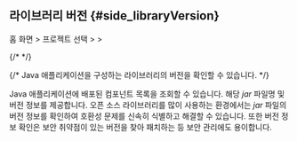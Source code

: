 ## 라이브러리 버전 {#side_libraryVersion}

홈 화면 &gt; 프로젝트 선택 &gt; <Cmdname sid="side_agentsConfiguration" className="uitext" /> &gt; <Cmdname sid="side_libraryVersion" className="uitext" />

<ImgLang img='library-version-java.png' desc='라이브러리 버전' />

{/* <ImgLang img='ipa-library-version-java.png' desc='라이브러리 버전' /> */}

{/* Java 애플리케이션을 구성하는 라이브러리의 버전을 확인할 수 있습니다.  */}

Java 애플리케이션에 배포된 컴포넌트 목록을 조회할 수 있습니다. 해당 *jar* 파일명 및 버전 정보를 제공합니다. 오픈 소스 라이브러리를 많이 사용하는 환경에서는 *jar* 파일의 버전 정보를 확인하여 호환성 문제를 신속히 식별하고 해결할 수 있습니다. 또한 버전 정보 확인은 보안 취약점이 있는 버전을 찾아 패치하는 등 보안 관리에도 용이합니다. 